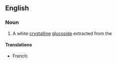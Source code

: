 ==English==

===Noun===
{{en-noun}}

# {{lb|en|chemistry}} A white [[crystalline]] [[glucoside]] extracted from the {{vern|bastard hemp}} {{taxlink|Datisca cannabina|species|noshow=1}}

====Translations====
{{trans-top}}
* French: {{t+|fr|datiscine|f}}
{{trans-mid}}
{{trans-bottom}}